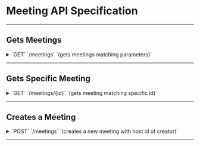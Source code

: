 
# Meeting API Specification

---

## Gets Meetings

<details>
    <summary>
        `GET`
        `/meetings`
        `(gets meetings matching parameters)`
    </summary>

    ##### Parameters
    > | name      |  type     | data type               | description                                                           |
    > |-----------|-----------|-------------------------|-----------------------------------------------------------------------|
    > | id      |  optional | uuid / string  | N/A  |
    > | title      |  optional |  string  | N/A  |
    > | date      |  optional |  date  | N/A  |
    > | description      |  optional | string  | N/A  |
    > | location      |  optional | string  | N/A  |
    > | from_time      |  optional | date  | N/A  |
    > | to_time      |  optional | date  | N/A  |
    > | group_id      |  optional | uuid / string  | N/A  |
    > | host_id      |  optional | uuid / string  | N/A  |

    ##### Responses
    <Tabs items={["201", "400"]}>
        <Tabs.Tab>
            > Content-Type: `application/json`
            > | name       | data type               | description                                                           |
            > |------------|-------------------------|----|
            > | id         |  uuid / string  | N/A   | N/A  |
            > | title   | string  | N/A  |
            > | date      | date   | N/A  |
            > | description | string   | N/A  |
            > | location | string   | N/A  |
            > | from_time | date   | N/A  |
            > | to_time | date   | N/A  |
            > | group_id | uuid / string   | N/A  |
            > | host_id | uuid / string   | N/A  |
        </Tabs.Tab>

        <Tabs.Tab>
            > Content-Type: `application/json`
            > | name       | data type               | description                                                           |
            > |------------|-------------------------|----|
            > | code         | string  | "400"  |
            > | message   | string  | "Bad Request"  |

        </Tabs.Tab>
    </Tabs>

    ##### Example fetch
    ```js
    const res = await fetch(`api/meetings?title=ZotMeeting`,
    {
        method: 'GET',
        headers: { "Content-Type": "application/json"}
    })

    user = res.json()
    ```

</details>

---

## Gets Specific Meeting

<details>
    <summary>
        `GET`
        `/meetings/{id}`
        `(gets meeting matching specific id)`
    </summary>

    ##### Parameters
    > | name      |  type     | data type               | description                                                           |
    > |-----------|-----------|-------------------------|-----------------------------------------------------------------------|
    > | id      |  required | uuid / string  | N/A  |

    ##### Responses
    <Tabs items={["201", "400"]}>
        <Tabs.Tab>
            > Content-Type: `application/json`
            > | name       | data type               | description                                                           |
            > |------------|-------------------------|----|
            > | id         |  uuid / string  | N/A   | N/A  |
            > | title   | string  | N/A  |
            > | date      | date   | N/A  |
            > | description | string   | N/A  |
            > | location | string   | N/A  |
            > | from_time | date   | N/A  |
            > | to_time | date   | N/A  |
            > | group_id | uuid / string   | N/A  |
            > | host_id | uuid / string   | N/A  |
        </Tabs.Tab>

        <Tabs.Tab>
            > Content-Type: `application/json`
            > | name       | data type               | description                                                           |
            > |------------|-------------------------|----|
            > | code         | string  | "400"  |
            > | message   | string  | "Bad Request"  |

        </Tabs.Tab>
    </Tabs>

    ##### Example fetch
    ```js
    const id = "0000-0000-0000-0000"
    const res = await fetch(`api/meetings/${id}`,
    {
        method: 'GET',
        headers: { "Content-Type": "application/json"}
    })

    user = res.json()
    ```

</details>

---

## Creates a Meeting

<details>
    <summary>
        `POST`
        `/meetings`
        `(creates a new meeting with host id of creator)`
    </summary>

    ##### Parameters
    > | name      |  type     | data type               | description                                                           |
    > |-----------|-----------|-------------------------|-----------------------------------------------------------------------|
    > | id      |  optional | uuid / string  | N/A  |
    > | title      |  optional |  string  | N/A  |
    > | date      |  optional |  date  | N/A  |
    > | description      |  optional | string  | N/A  |
    > | location      |  optional | string  | N/A  |
    > | from_time      |  optional | date  | N/A  |
    > | to_time      |  optional | date  | N/A  |
    > | group_id      |  optional | uuid / string  | N/A  |
    > | host_id      |  optional | uuid / string  | N/A  |

    ##### Responses
    <Tabs items={["201", "400"]}>
        <Tabs.Tab>
            > Content-Type: `application/json`
            > | name       | data type               | description                                                           |
            > |------------|-------------------------|----|
            > | id         |  uuid / string  | Created meeting id |
            > | title   | string  | N/A  |
            > | date      | date   | N/A  |
            > | description | string   | N/A  |
            > | location | string   | N/A  |
            > | from_time | string   | N/A  |
            > | to_time | string   | N/A  |
            > | group_id | uuid / string   | N/A  |
            > | host_id | uuid / string   | N/A  |

        </Tabs.Tab>

        <Tabs.Tab>
            > Content-Type: `application/json`
            > | name       | data type               | description                                                           |
            > |------------|-------------------------|----|
            > | code         | string  | "400"  |
            > | message   | string  | "Bad Request"  |

        </Tabs.Tab>
    </Tabs>

    ##### Example fetch
    ```js
    const body = {
    "id": "3333-333-333-3333",
    "title": "meeting",
    "date": Date("2024-02-03").toDateString(),
    "description": "meeting 1",
    "location": "science library",
    "from_time": "08:00",
    "to_time": "15:00",
    "group_id": "4444-2214-f2qw-2239"
    "host_id": "2144-1214-fcqw-2439"
    }

    const res = await fetch(`api/meetings?title=ZotMeeting`,
    {
        method: 'POST',
        headers: { "Content-Type": "application/json"},
        body: JSON.stringify(body)
    })

    user = res.json()
    ```

</details>

---
